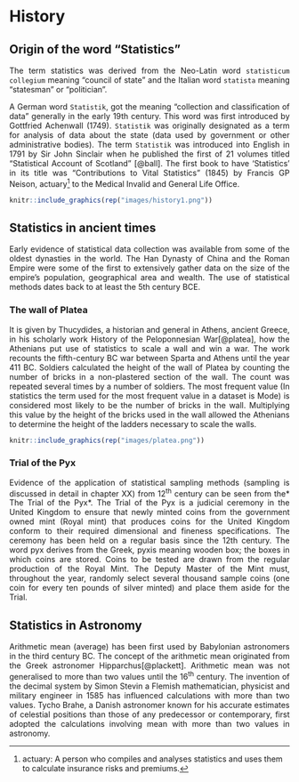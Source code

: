 # History {#history}
## Origin of the word “Statistics”  
<p style="text-align: justify;">The term statistics was derived from the Neo-Latin word `statisticum collegium` meaning “council of state" and the Italian word `statista` meaning "statesman" or "politician".</p>  

<p style="text-align: justify;">A German word `Statistik`, got the meaning "collection and classification of data" generally in the early 19th century. This word was first introduced by Gottfried Achenwall (1749). `Statistik` was  originally designated as a term for analysis of data about the state (data used by government or other administrative bodies). The term `Statistik` was introduced into English in 1791 by Sir John Sinclair when he published the first of 21 volumes titled "Statistical Account of Scotland" [@ball]. The first book to have 'Statistics' in its title was "Contributions to Vital Statistics" (1845) by Francis GP Neison, actuary^[actuary: A person who compiles and analyses statistics and uses them to calculate insurance risks and premiums.] to the Medical Invalid and General Life Office.</p>
```{r scotland, echo=FALSE,fig.cap='Statistical Account of Scotland by Sir John Sinclair (1749)',fig.height=4, fig.align='center'}
knitr::include_graphics(rep("images/history1.png"))
```
## Statistics in ancient times  

<p style="text-align: justify;">Early evidence of statistical data collection was available from some of the oldest dynasties in the world. The Han Dynasty of China and the Roman Empire were some of the first to extensively gather data on the size of the empire's population, geographical area and wealth. The use of statistical methods dates back to at least the 5th century BCE.</p>

### The wall of Platea  
<p style="text-align: justify;">It is given by Thucydides, a historian and general in Athens, ancient Greece, in his scholarly work History of the Peloponnesian War[@platea], how the Athenians put use of statistics to scale a wall and win a war. The work recounts the fifth-century BC war between Sparta and Athens until the year 411 BC. Soldiers calculated the height of the wall of Platea by counting the number of bricks in a non-plastered section of the wall. The count was repeated several times by a number of soldiers. The most frequent value (In statistics the term used for the most frequent value in a dataset is Mode) is considered most likely to be the number of bricks in the wall. Multiplying this value by the height of the bricks used in the wall allowed the Athenians to determine the height of the ladders necessary to scale the walls.</p>

```{r platea, echo=FALSE,fig.cap='Part of the wall of platea',fig.height=4, fig.align='center'}
knitr::include_graphics(rep("images/platea.png"))
```

### Trial of the Pyx  
<p style="text-align: justify;">Evidence of the application of statistical sampling methods (sampling is discussed in detail in chapter XX) from 12^th^ century can be seen from the* The Trial of the Pyx*. The Trial of the Pyx is a judicial ceremony in the United Kingdom to ensure that newly minted coins from the government owned mint (Royal mint) that produces coins for the United Kingdom conform to their required dimensional and fineness specifications. The ceremony has been held on a regular basis since the 12th century. The word pyx derives from the Greek, pyxis meaning wooden box; the boxes in which coins are stored. Coins to be tested are drawn from the regular production of the Royal Mint. The Deputy Master of the Mint must, throughout the year, randomly select several thousand sample coins (one coin for every ten pounds of silver minted) and place them aside for the Trial.</p>  

## Statistics in Astronomy

<p style="text-align: justify;">Arithmetic mean (average) has been first used by Babylonian astronomers in the third century BC. The concept of the arithmetic mean originated from the Greek astronomer Hipparchus[@plackett]. Arithmetic mean was not generalised to more than two values until the 16^th^ century. The invention of the decimal system by Simon Stevin a Flemish mathematician, physicist and military engineer in 1585 has influenced calculations with more than two values. Tycho Brahe, a Danish astronomer known for his accurate estimates of celestial positions than those of any predecessor or contemporary, first adopted the calculations involving mean with more than two values in astronomy.</p>

